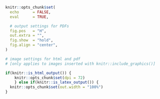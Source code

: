 
```r
knitr::opts_chunk$set(
  echo      = FALSE, 
  eval      = TRUE, 

  # output settings for PDFs
  fig.pos   = "H", 
  out.extra = "", 
  fig.show  = "hold",
  fig.align = "center",
)

# image settings for html and pdf
# [only applies to images inserted with knitr::include_graphics()]

if(knitr::is_html_output()) {
	knitr::opts_chunk$set(dpi = 72)
	} else if(knitr::is_latex_output()) {
  knitr::opts_chunk$set(out.width = "100%")
}
```
